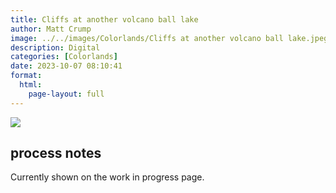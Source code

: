 ```yaml
---
title: Cliffs at another volcano ball lake
author: Matt Crump
image: ../../images/Colorlands/Cliffs at another volcano ball lake.jpeg
description: Digital
categories: [Colorlands]
date: 2023-10-07 08:10:41
format:
  html:
    page-layout: full
---
```


![](../../images/Colorlands/Cliffs at another volcano ball lake.jpeg)

## process notes

Currently shown on the work in progress page.
